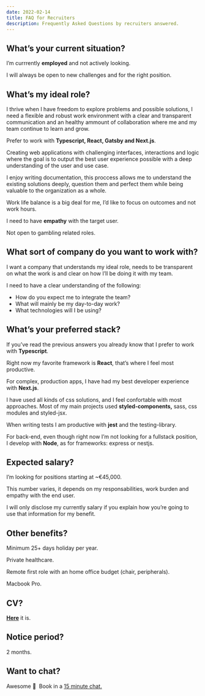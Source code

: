 ```yaml
---
date: 2022-02-14
title: FAQ for Recruiters
description: Frequently Asked Questions by recruiters answered.
---
```


## What’s your current situation?

I’m currrently **employed** and not actively looking.

I will always be open to new challenges and for the right position.

## What’s my ideal role?

I thrive when I have freedom to explore problems and possible solutions, I need a flexible and robust work environment with a clear and transparent communication and an healthy ammount of collaboration where me and my team continue to learn and grow.

Prefer to work with **Typescript, React, Gatsby and Next.js**.

Creating web applications with challenging interfaces, interactions and logic where the goal is to output the best user experience possible with a deep understanding of the user and use case.

I enjoy writing documentation, this proccess allows me to understand the existing solutions deeply, question them and perfect them while being valuable to the organization as a whole.

Work life balance is a big deal for me, I’d like to focus on outcomes and not work hours.

I need to have **empathy** with the target user.

Not open to gambling related roles.

## What sort of company do you want to work with?

I want a company that understands my ideal role, needs to be transparent on what the work is and clear on how I’ll be doing it with my team.

I need to have a clear understanding of the following:

- How do you expect me to integrate the team?
- What will mainly be my day-to-day work?
- What technologies will I be using?

## What’s your preferred stack?

If you’ve read the previous answers you already know that I prefer to work with **Typescript**.

Right now my favorite framework is **React**, that’s where I feel most productive.

For complex, production apps, I have had my best developer experience with **Next.js**.

I have used all kinds of css solutions, and I feel confortable with most approaches. Most of my main projects used **styled-components,** sass, css modules and styled-jsx.

When writing tests I am productive with **jest** and the testing-library.

For back-end, even though right now I’m not looking for a fullstack position, I develop with **Node**, as for frameworks: express or nestjs.

<Experience />

## Expected salary?

I’m looking for positions starting at ~€45,000.

This number varies, it depends on my responsabilities, work burden and empathy with the end user.

I will only disclose my currently salary if you explain how you’re going to use that information for my benefit.

## Other benefits?

Minimum 25+ days holiday per year.

Private healthcare.

Remote first role with an home office budget (chair, peripherals).

Macbook Pro.

## CV?

[**Here**](/antonio-santos-cv.pdf) it is.

## Notice period?

2 months.

## Want to chat?

Awesome 🙂  Book in a [15 minute chat.](https://cal.com/antoniosantos/15min)
